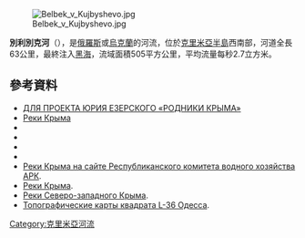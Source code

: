 {{No footnotes|time=2015-09-22T02:02:29+00:00}}
[[Image:Belbek_v_Kujbyshevo.jpg|right]]
<!-- 檔案不存在 [[Image:Устье_реки_Бельбек.JPG|thumb]] -->

'''別利別克河'''（{{lang-ru|Бельбек}}），是[[俄羅斯|俄羅斯]]或[[烏克蘭|烏克蘭]]的河流，位於[[克里米亞半島|克里米亞半島]]西南部，河道全長63公里，最終注入[[黑海|黑海]]，流域面積505平方公里，平均流量每秒2.7立方米。

==參考資料==
*[https://web.archive.org/web/20160130082347/http://irsl.narod.ru/springs/kuchuk-ub_2.html ДЛЯ ПРОЕКТА ЮРИЯ ЕЗЕРСКОГО «РОДНИКИ КРЫМА»]
*[http://abratsev.narod.ru/biblio/sokolov/p1ch19b.html Реки Крыма]{{Wayback|url=http://abratsev.narod.ru/biblio/sokolov/p1ch19b.html |date=20160304102618 }}
*{{cite web|url=http://sevastopol_toponyms.academic.ru/130/БЕЛЬБЕК,_река|title=Бельбек, река|publisher=Топонимический словарь Севастополя|accessdate=2015-02-10|lang=|archive-date=2015-02-11|archive-url=https://web.archive.org/web/20150211022532/http://sevastopol_toponyms.academic.ru/130/%D0%91%D0%95%D0%9B%D0%AC%D0%91%D0%95%D0%9A%2C_%D1%80%D0%B5%D0%BA%D0%B0|dead-url=no}}
*{{cite web|url=http://etomesto.ru/map-krym_keppen1836/?x=33.729791&y=44.670872|title=Южный Крым из сборника Петра Кеппена|date=1836|publisher=ЭтоМесто.ru|accessdate=2015-02-10|archive-date=2015-02-10|archive-url=https://web.archive.org/web/20150210213502/http://etomesto.ru/map-krym_keppen1836/?x=33.729791&y=44.670872|dead-url=no}}
*{{cite web|url=http://etomesto.ru/map-krym_keppen1836/?x=33.985832&y=44.579376|title=Южный Крым из сборника Петра Кеппена|date=1836|publisher=ЭтоМесто.ru|accessdate=2015-02-10|archive-date=2015-02-10|archive-url=https://web.archive.org/web/20150210213717/http://etomesto.ru/map-krym_keppen1836/?x=33.985832&y=44.579376|dead-url=no}}
*{{cite web|url=http://crimean-titles.org/walk/walk_09_01.htm|title=Топонимические прогулки по Крыму: в тени Эски-Кермена|publisher=Большой топонимический словарь Крыма|accessdate=2015-02-10|lang=|archive-url=https://web.archive.org/web/20150210214431/http://crimean-titles.org/walk/walk_09_01.htm|archive-date=2015-02-10|dead-url=yes}}
* [http://www.comwodhos.crimea-portal.gov.ua/ukr/index.php?v=5&tek=80&par=67 Реки Крыма на сайте Республиканского комитета водного хозяйства АРК]{{dead link|date=2017年11月 |bot=InternetArchiveBot |fix-attempted=yes }}.
* [http://abratsev.narod.ru/biblio/sokolov/p1ch19b.html Реки Крыма]{{Wayback|url=http://abratsev.narod.ru/biblio/sokolov/p1ch19b.html |date=20160304102618 }}.
* [https://web.archive.org/web/20150629192242/http://koechto-o.narod.ru/pages/articles/books/oliferov_rivers/nw_rivers.html Реки Северо-западного Крыма].
* [http://mapl36.narod.ru/ Топографические карты квадрата L-36 Одесса]{{Wayback|url=http://mapl36.narod.ru/ |date=20160304114735 }}.

{{DEFAULTSORT:Бельбек}}
[[Category:克里米亞河流|Category:克里米亞河流]]


{{Ukraine-river-stub}}